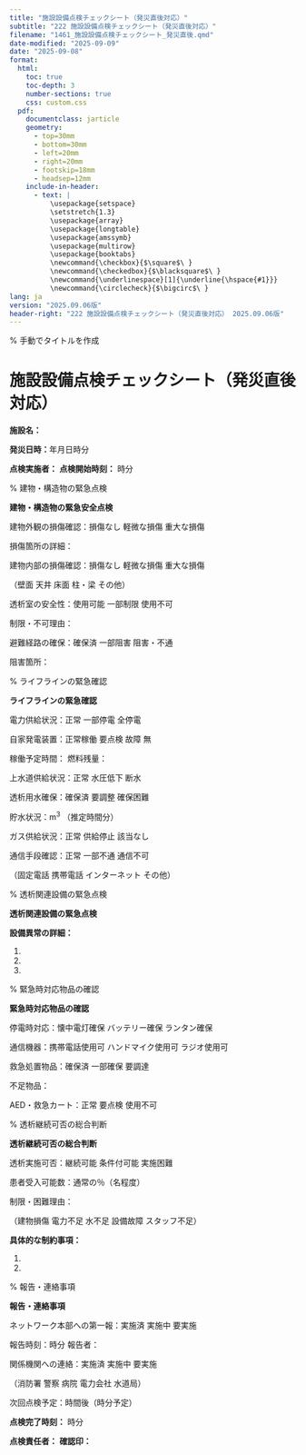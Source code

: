 ```yaml
---
title: "施設設備点検チェックシート（発災直後対応）"
subtitle: "222 施設設備点検チェックシート（発災直後対応）"
filename: "1461_施設設備点検チェックシート_発災直後.qmd"
date-modified: "2025-09-09"
date: "2025-09-08"
format: 
  html:
    toc: true
    toc-depth: 3
    number-sections: true
    css: custom.css
  pdf:
    documentclass: jarticle
    geometry: 
      - top=30mm
      - bottom=30mm  
      - left=20mm
      - right=20mm
      - footskip=18mm
      - headsep=12mm
    include-in-header:
      - text: |
          \usepackage{setspace}
          \setstretch{1.3}
          \usepackage{array}
          \usepackage{longtable}
          \usepackage{amssymb}
          \usepackage{multirow}
          \usepackage{booktabs}
          \newcommand{\checkbox}{$\square$\ }
          \newcommand{\checkedbox}{$\blacksquare$\ }
          \newcommand{\underlinespace}[1]{\underline{\hspace{#1}}}
          \newcommand{\circlecheck}{$\bigcirc$\ }
lang: ja
version: "2025.09.06版"
header-right: "222 施設設備点検チェックシート（発災直後対応） 2025.09.06版"
---
```


% 手動でタイトルを作成

# 施設設備点検チェックシート（発災直後対応）



**施設名：** \underlinespace{8cm}



**発災日時：**\underlinespace{2cm}年\underlinespace{1cm}月\underlinespace{1cm}日\underlinespace{1cm}時\underlinespace{1cm}分



**点検実施者：** \underlinespace{4cm}      **点検開始時刻：** \underlinespace{1cm}時\underlinespace{1cm}分



% 建物・構造物の緊急点検

**\large 建物・構造物の緊急安全点検**




\checkbox 建物外観の損傷確認：\checkbox 損傷なし      \checkbox 軽微な損傷      \checkbox 重大な損傷



損傷箇所の詳細：\underlinespace{10cm}



\checkbox 建物内部の損傷確認：\checkbox 損傷なし      \checkbox 軽微な損傷      \checkbox 重大な損傷



（\checkbox 壁面      \checkbox 天井      \checkbox 床面      \checkbox 柱・梁      \checkbox その他）



\checkbox 透析室の安全性：\checkbox 使用可能      \checkbox 一部制限      \checkbox 使用不可



制限・不可理由：\underlinespace{10cm}



\checkbox 避難経路の確保：\checkbox 確保済      \checkbox 一部阻害      \checkbox 阻害・不通



阻害箇所：\underlinespace{10cm}



% ライフラインの緊急確認

**\large ライフラインの緊急確認**




\checkbox 電力供給状況：\checkbox 正常      \checkbox 一部停電      \checkbox 全停電



\checkbox 自家発電装置：\checkbox 正常稼働      \checkbox 要点検      \checkbox 故障      \checkbox 無



稼働予定時間：\underlinespace{3cm}      燃料残量：\underlinespace{3cm}



\checkbox 上水道供給状況：\checkbox 正常      \checkbox 水圧低下      \checkbox 断水



\checkbox 透析用水確保：\checkbox 確保済      \checkbox 要調整      \checkbox 確保困難



貯水状況：\underlinespace{3cm}m$^3$ （推定\underlinespace{2cm}時間分）



\checkbox ガス供給状況：\checkbox 正常      \checkbox 供給停止      \checkbox 該当なし



\checkbox 通信手段確認：\checkbox 正常      \checkbox 一部不通      \checkbox 通信不可



（\checkbox 固定電話      \checkbox 携帯電話      \checkbox インターネット      \checkbox その他）



% 透析関連設備の緊急点検

**\large 透析関連設備の緊急点検**




\begin{longtable}{|p{4cm}|p{2.5cm}|p{2.5cm}|p{3cm}|}
\hline
**設備名** & **損傷・異常** & **機能状況** & **対応要否** \\
\hline
\endfirsthead
\hline
**設備名** & **損傷・異常** & **機能状況** & **対応要否** \\
\hline
\endhead
透析液作成装置 & \checkbox 異常なし & \checkbox 正常 & \checkbox 不要 \\
               & \checkbox 異常あり & \checkbox 要確認 & \checkbox 要対応 \\[0.3cm]
\hline
透析用監視装置 & \checkbox 異常なし & \checkbox 正常 & \checkbox 不要 \\
（コンソール） & \checkbox 異常あり & \checkbox 要確認 & \checkbox 要対応 \\[0.3cm]
\hline
透析ベッド & \checkbox 異常なし & \checkbox 正常 & \checkbox 不要 \\
           & \checkbox 異常あり & \checkbox 要確認 & \checkbox 要対応 \\[0.3cm]
\hline
水処理装置 & \checkbox 異常なし & \checkbox 正常 & \checkbox 不要 \\
           & \checkbox 異常あり & \checkbox 要確認 & \checkbox 要対応 \\[0.3cm]
\hline
透析用配管 & \checkbox 異常なし & \checkbox 正常 & \checkbox 不要 \\
           & \checkbox 異常あり & \checkbox 要確認 & \checkbox 要対応 \\[0.3cm]
\hline
\end{longtable}



**設備異常の詳細：**



1. \underlinespace{12cm}



2. \underlinespace{12cm}



3. \underlinespace{12cm}



% 緊急時対応物品の確認

**\large 緊急時対応物品の確認**




\checkbox 停電時対応：\checkbox 懐中電灯確保      \checkbox バッテリー確保      \checkbox ランタン確保



\checkbox 通信機器：\checkbox 携帯電話使用可      \checkbox ハンドマイク使用可      \checkbox ラジオ使用可



\checkbox 救急処置物品：\checkbox 確保済      \checkbox 一部確保      \checkbox 要調達



不足物品：\underlinespace{10cm}



\checkbox AED・救急カート：\checkbox 正常      \checkbox 要点検      \checkbox 使用不可



% 透析継続可否の総合判断

**\large 透析継続可否の総合判断**




\checkbox 透析実施可否：\checkbox 継続可能      \checkbox 条件付可能      \checkbox 実施困難



\checkbox 患者受入可能数：通常の\underlinespace{2cm}％（\underlinespace{3cm}名程度）



\checkbox 制限・困難理由：



（\checkbox 建物損傷      \checkbox 電力不足      \checkbox 水不足      \checkbox 設備故障      \checkbox スタッフ不足）



**具体的な制約事項：**



1. \underlinespace{12cm}



2. \underlinespace{12cm}



% 報告・連絡事項

**\large 報告・連絡事項**




\checkbox ネットワーク本部への第一報：\checkbox 実施済      \checkbox 実施中      \checkbox 要実施



報告時刻：\underlinespace{2cm}時\underlinespace{2cm}分      報告者：\underlinespace{4cm}



\checkbox 関係機関への連絡：\checkbox 実施済      \checkbox 実施中      \checkbox 要実施



（\checkbox 消防署      \checkbox 警察      \checkbox 病院      \checkbox 電力会社      \checkbox 水道局）



\checkbox 次回点検予定：\underlinespace{2cm}時間後（\underlinespace{2cm}時\underlinespace{2cm}分予定）



**点検完了時刻：** \underlinespace{1cm}時\underlinespace{1cm}分



**点検責任者：** \underlinespace{4cm}      **確認印：** \underlinespace{3cm}